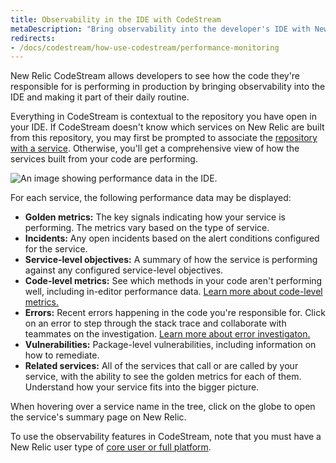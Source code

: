 ```yaml
---
title: Observability in the IDE with CodeStream
metaDescription: "Bring observability into the developer's IDE with New Relic CodeStream."
redirects:
- /docs/codestream/how-use-codestream/performance-monitoring
---
```




New Relic CodeStream allows developers to see how the code they're responsible for is performing in production by bringing observability into the IDE and making it part of their daily routine. 

Everything in CodeStream is contextual to the repository you have open in your IDE. If CodeStream doesn't know which services on New Relic are built from this repository, you may first be prompted to associate the [repository with a service](/docs/codestream/observability/repo-association). Otherwise, you'll get a comprehensive view of how the services built from your code are performing.

<img
  title="Performance data for your services"
  alt="An image showing performance data in the IDE."
  src={codestreamO11y}
/>

For each service, the following performance data may be displayed:

* **Golden metrics:** The key signals indicating how your service is performing. The metrics vary based on the type of service.
* **Incidents:** Any open incidents based on the alert conditions configured for the service. 
* **Service-level objectives:** A summary of how the service is performing against any configured service-level objectives.
* **Code-level metrics:** See which methods in your code aren't performing well, including in-editor performance data. [Learn more about code-level metrics.](/docs/codestream/observability/code-level-metrics)
* **Errors:** Recent errors happening in the code you're responsible for. Click on an error to step through the stack trace and collaborate with teammates on the investigation. [Learn more about error investigaton.](/docs/codestream/observability/error-investigation)
* **Vulnerabilities:** Package-level vulnerabilities, including information on how to remediate.
* **Related services:** All of the services that call or are called by your service, with the ability to see the golden metrics for each of them. Understand how your service fits into the bigger picture.

When hovering over a service name in the tree, click on the globe to open the service's summary page on New Relic.

To use the observability features in CodeStream, note that you must have a New Relic user type of [core user or full platform](/docs/accounts/accounts-billing/new-relic-one-user-management/user-type#user-type-capabilities).